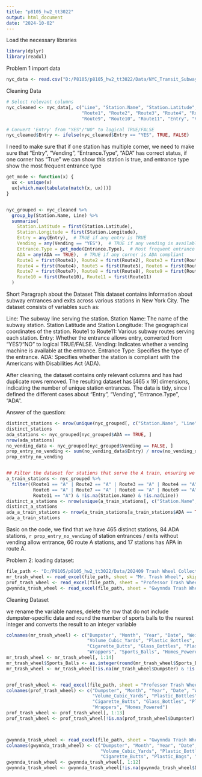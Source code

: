 ```yaml
---
title: "p8105_hw2_tt3022"
output: html_document
date: "2024-10-02"
---
```

Load the necessary libraries
```r
library(dplyr)
library(readxl)
```

Problem 1
import data
```r
nyc_data <- read.csv("D:/P8105/p8105_hw2_tt3022/Data/NYC_Transit_Subway_Entrance_And_Exit_Data.csv")

```


Cleaning Data
```r
# Select relevant columns
nyc_cleaned <- nyc_data[, c("Line", "Station.Name", "Station.Latitude", "Station.Longitude",
                            "Route1", "Route2", "Route3", "Route4", "Route5", "Route6", "Route7", "Route8", 
                            "Route9", "Route10", "Route11", "Entry", "Vending", "Entrance.Type", "ADA")]

# Convert 'Entry' from "YES"/"NO" to logical TRUE/FALSE
nyc_cleaned$Entry <- ifelse(nyc_cleaned$Entry == "YES", TRUE, FALSE)
```

I need to make  sure that if one station has multiple corner, we need to make sure that "Entry", "Vending", "Entrance.Type", "ADA" has correct status, if one corner has "True" we can show this station is true, and entrance type show the most frequent entrance type
```r
get_mode <- function(x) {
  ux <- unique(x)
  ux[which.max(tabulate(match(x, ux)))]
}


nyc_grouped <- nyc_cleaned %>%
  group_by(Station.Name, Line) %>%
  summarise(
    Station.Latitude = first(Station.Latitude), 
    Station.Longitude = first(Station.Longitude),
    Entry = any(Entry),  # TRUE if any entry is TRUE
    Vending = any(Vending == "YES"),  # TRUE if any vending is available
    Entrance.Type = get_mode(Entrance.Type),  # Most frequent entrance type
    ADA = any(ADA == TRUE),  # TRUE if any corner is ADA compliant
    Route1 = first(Route1), Route2 = first(Route2), Route3 = first(Route3),
    Route4 = first(Route4), Route5 = first(Route5), Route6 = first(Route6),
    Route7 = first(Route7), Route8 = first(Route8), Route9 = first(Route9),
    Route10 = first(Route10), Route11 = first(Route11)
  )

```

Short Paragraph about the Dataset
This dataset contains information about subway entrances and exits across various stations in New York City. The dataset consists of variables such as:

Line: The subway line serving the station.
Station Name: The name of the subway station.
Station Latitude and Station Longitude: The geographical coordinates of the station.
Route1 to Route11: Various subway routes serving each station.
Entry: Whether the entrance allows entry, converted from "YES"/"NO" to logical TRUE/FALSE.
Vending: Indicates whether a vending machine is available at the entrance.
Entrance Type: Specifies the type of the entrance.
ADA: Specifies whether the station is compliant with the Americans with Disabilities Act (ADA).


After cleaning, the dataset contains only relevant columns and has had duplicate rows removed. The resulting dataset has [465 x 19] dimensions, indicating the number of unique station entrances. The data is tidy, since I defined the different cases about "Entry", "Vending", "Entrance.Type", "ADA".


Answer of the question:
```r
distinct_stations <- nrow(unique(nyc_grouped[, c("Station.Name", "Line")]))
distinct_stations
ada_stations <- nyc_grouped[nyc_grouped$ADA == TRUE, ]
nrow(ada_stations)
no_vending_data <- nyc_grouped[nyc_grouped$Vending == FALSE, ]
prop_entry_no_vending <- sum(no_vending_data$Entry) / nrow(no_vending_data)
prop_entry_no_vending


## Filter the dataset for stations that serve the A train, ensuring we remove NA values
a_train_stations <- nyc_grouped %>%
  filter((Route1 == "A" | Route2 == "A" | Route3 == "A" | Route4 == "A" | Route5 == "A" |
          Route6 == "A" | Route7 == "A" | Route8 == "A" | Route9 == "A" | Route10 == "A" |
          Route11 == "A") & !is.na(Station.Name) & !is.na(Line))
distinct_a_stations <- nrow(unique(a_train_stations[, c("Station.Name", "Line")]))
distinct_a_stations
ada_a_train_stations <- nrow(a_train_stations[a_train_stations$ADA == TRUE, ])
ada_a_train_stations

```
Basic on  the code, we find that we have 465 distinct stations, 84 ADA stations, `r prop_entry_no_vending`  of station entrances / exits without vending allow entrance, 60 route A stations, and 17 stations has APA in route A.




Problem 2:
loading dataset:
```r
file_path <- "D:/P8105/p8105_hw2_tt3022/Data/202409 Trash Wheel Collection Data.xlsx"
mr_trash_wheel <- read_excel(file_path, sheet = "Mr. Trash Wheel", skip = 1)
prof_trash_wheel <- read_excel(file_path, sheet = "Professor Trash Wheel", skip = 1)
gwynnda_trash_wheel <- read_excel(file_path, sheet = "Gwynnda Trash Wheel", skip = 1)
```


Cleaning Dataset

we rename the variable names, delete the row that do not include dumpster-specific data and round the number of sports balls to the nearest integer and converts the result to an integer variable 


```r
colnames(mr_trash_wheel) <- c("Dumpster", "Month", "Year", "Date", "Weight_Tons", 
                              "Volume_Cubic_Yards", "Plastic_Bottles", "Polystyrene", 
                              "Cigarette_Butts", "Glass_Bottles", "Plastic_Bags", 
                              "Wrappers", "Sports_Balls", "Homes_Powered")
mr_trash_wheel <- mr_trash_wheel[, 1:14]
mr_trash_wheel$Sports_Balls <- as.integer(round(mr_trash_wheel$Sports_Balls, 0))
mr_trash_wheel <- mr_trash_wheel[!is.na(mr_trash_wheel$Dumpster) & !is.na(as.numeric(mr_trash_wheel$Dumpster)), ]


prof_trash_wheel <- read_excel(file_path, sheet = "Professor Trash Wheel", skip = 1)
colnames(prof_trash_wheel) <- c("Dumpster", "Month", "Year", "Date", "Weight_Tons", 
                                "Volume_Cubic_Yards", "Plastic_Bottles", "Polystyrene", 
                                "Cigarette_Butts", "Glass_Bottles", "Plastic_Bags", 
                                "Wrappers", "Homes_Powered")
prof_trash_wheel <- prof_trash_wheel[, 1:13]
prof_trash_wheel <- prof_trash_wheel[!is.na(prof_trash_wheel$Dumpster) & !is.na(as.numeric(prof_trash_wheel$Dumpster)), ]



gwynnda_trash_wheel <- read_excel(file_path, sheet = "Gwynnda Trash Wheel", skip = 1)
colnames(gwynnda_trash_wheel) <- c("Dumpster", "Month", "Year", "Date", "Weight_Tons", 
                                   "Volume_Cubic_Yards", "Plastic_Bottles", "Polystyrene", 
                                   "Cigarette_Butts", "Plastic_Bags", "Wrappers", "Homes_Powered")
gwynnda_trash_wheel <- gwynnda_trash_wheel[, 1:12]
gwynnda_trash_wheel <- gwynnda_trash_wheel[!is.na(gwynnda_trash_wheel$Dumpster) & !is.na(as.numeric(gwynnda_trash_wheel$Dumpster)), ]
```

















